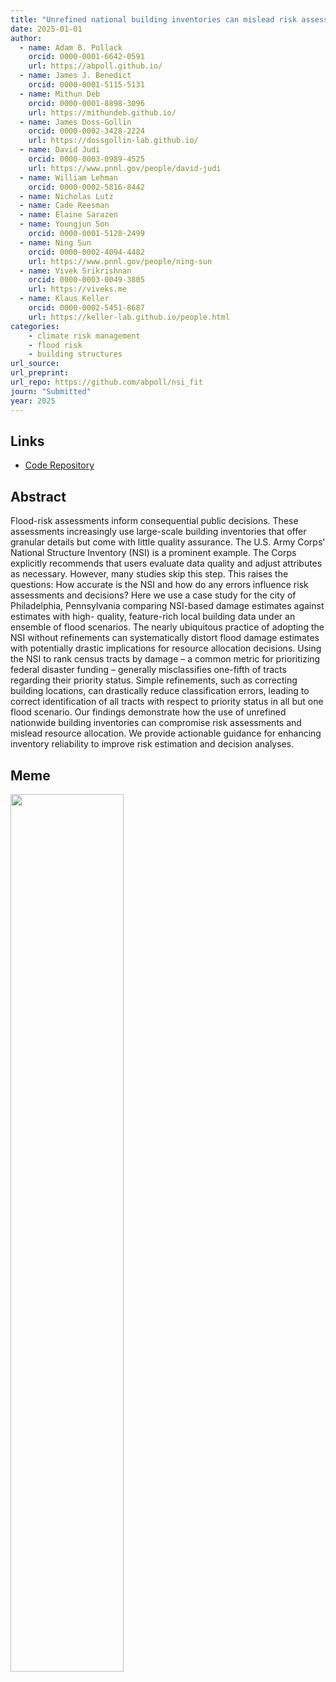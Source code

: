 ```yaml
---
title: "Unrefined national building inventories can mislead risk assessments and decision"
date: 2025-01-01
author: 
  - name: Adam B. Pollack
    orcid: 0000-0001-6642-0591
    url: https://abpoll.github.io/
  - name: James J. Benedict
    orcid: 0000-0001-5115-5131
  - name: Mithun Deb
    orcid: 0000-0001-8898-3096
    url: https://mithundeb.github.io/
  - name: James Doss-Gollin
    orcid: 0000-0002-3428-2224
    url: https://dossgollin-lab.github.io/
  - name: David Judi
    orcid: 0000-0003-0989-4525
    url: https://www.pnnl.gov/people/david-judi
  - name: William Lehman
    orcid: 0000-0002-5816-8442
  - name: Nicholas Lutz
  - name: Cade Reesman
  - name: Elaine Sarazen
  - name: Youngjun Son
    orcid: 0000-0001-5128-2499
  - name: Ning Sun
    orcid: 0000-0002-4094-4482
    url: https://www.pnnl.gov/people/ning-sun
  - name: Vivek Srikrishnan
    orcid: 0000-0003-0049-3805
    url: https://viveks.me
  - name: Klaus Keller
    orcid: 0000-0002-5451-8687
    url: https://keller-lab.github.io/people.html
categories:
    - climate risk management
    - flood risk
    - building structures
url_source: 
url_preprint: 
url_repo: https://github.com/abpoll/nsi_fit
journ: "Submitted"
year: 2025
---
```


## Links

* [Code Repository](https://github.com/abpoll/nsi_fit)

## Abstract

Flood-risk assessments inform consequential public decisions. These assessments
increasingly use large-scale building inventories that offer granular details but come with
little quality assurance. The U.S. Army Corps’ National Structure Inventory (NSI) is a
prominent example. The Corps explicitly recommends that users evaluate data quality
and adjust attributes as necessary. However, many studies skip this step. This raises
the questions: How accurate is the NSI and how do any errors influence risk
assessments and decisions? Here we use a case study for the city of Philadelphia,
Pennsylvania comparing NSI-based damage estimates against estimates with high-
quality, feature-rich local building data under an ensemble of flood scenarios. The
nearly ubiquitous practice of adopting the NSI without refinements can systematically
distort flood damage estimates with potentially drastic implications for resource
allocation decisions. Using the NSI to rank census tracts by damage – a common metric
for prioritizing federal disaster funding – generally misclassifies one-fifth of tracts
regarding their priority status. Simple refinements, such as correcting building locations,
can drastically reduce classification errors, leading to correct identification of all tracts
with respect to priority status in all but one flood scenario. Our findings demonstrate
how the use of unrefined nationwide building inventories can compromise risk
assessments and mislead resource allocation. We provide actionable guidance for
enhancing inventory reliability to improve risk estimation and decision analyses.

## Meme

![](meme.png){width=60%}
